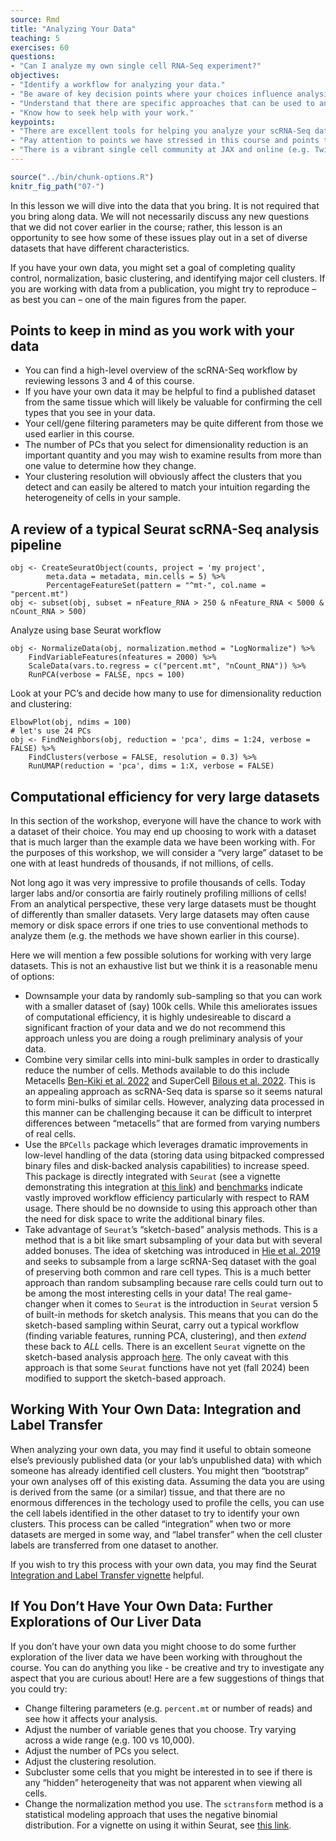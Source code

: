 ```yaml
---
source: Rmd
title: "Analyzing Your Data"
teaching: 5
exercises: 60
questions:
- "Can I analyze my own single cell RNA-Seq experiment?"
objectives:
- "Identify a workflow for analyzing your data."
- "Be aware of key decision points where your choices influence analysis outcomes."
- "Understand that there are specific approaches that can be used to analyze very large datasets."
- "Know how to seek help with your work."
keypoints:
- "There are excellent tools for helping you analyze your scRNA-Seq data."
- "Pay attention to points we have stressed in this course and points that are stressed in analysis vignettes that you may find elsewhere."
- "There is a vibrant single cell community at JAX and online (e.g. Twitter) where you can seek out help."
---
```


```r
source("../bin/chunk-options.R")
knitr_fig_path("07-")
```

In this lesson we will dive into the data that you bring.
It is not required that you bring along data. We will not necessarily
discuss any new questions that we did not cover earlier in the course;
rather, this lesson is an opportunity to see how some of these issues
play out in a set of diverse datasets that have different
characteristics.

If you have your own data, you might set a goal of completing quality
control, normalization, basic clustering, and identifying major
cell clusters. If you are working with data from a publication, you might
try to reproduce -- as best you can -- one of the main figures from the
paper.


## Points to keep in mind as you work with your data

 * You can find a high-level overview of the scRNA-Seq workflow by reviewing
 lessons 3 and 4 of this course.
 * If you have your own data it may be helpful to find a published dataset 
 from the same tissue which will likely be valuable for confirming the cell 
 types that you see in your data.
 * Your cell/gene filtering parameters may be quite different from those we 
 used earlier in this course.
 * The number of PCs that you select for dimensionality reduction is an 
 important quantity and you may wish to examine results from more than one
 value to determine how they change.
 * Your clustering resolution will obviously affect the clusters that you
 detect and can easily be altered to match your intuition regarding the
 heterogeneity of cells in your sample.


## A review of a typical Seurat scRNA-Seq analysis pipeline

```{}
obj <- CreateSeuratObject(counts, project = 'my project',
        meta.data = metadata, min.cells = 5) %>%
        PercentageFeatureSet(pattern = "^mt-", col.name = "percent.mt")
obj <- subset(obj, subset = nFeature_RNA > 250 & nFeature_RNA < 5000 & nCount_RNA > 500)
```

Analyze using base Seurat workflow

```{}
obj <- NormalizeData(obj, normalization.method = "LogNormalize") %>% 
    FindVariableFeatures(nfeatures = 2000) %>% 
    ScaleData(vars.to.regress = c("percent.mt", "nCount_RNA")) %>%
    RunPCA(verbose = FALSE, npcs = 100)
```

Look at your PC's and decide how many to use for dimensionality reduction
and clustering:

```{}
ElbowPlot(obj, ndims = 100)
# let's use 24 PCs
obj <- FindNeighbors(obj, reduction = 'pca', dims = 1:24, verbose = FALSE) %>%
    FindClusters(verbose = FALSE, resolution = 0.3) %>%
    RunUMAP(reduction = 'pca', dims = 1:X, verbose = FALSE)
```

## Computational efficiency for very large datasets

In this section of the workshop, everyone will have the chance to work with
a dataset of their choice. You may end up choosing to work with a dataset
that is much larger than the example data we have been working with.
For the purposes of this workshop, we will consider a "very large" dataset
to be one with at least hundreds of thousands, if not millions, of cells.

Not long ago it was very impressive to profile thousands of cells.
Today larger labs and/or consortia are fairly routinely profiling 
millions of cells!
From an analytical perspective, these very large datasets must be thought 
of differently than smaller datasets. Very large datasets may often
cause memory or disk space errors if one tries to use conventional methods
to analyze them (e.g. the methods we have shown earlier in this course).

Here we will mention a few possible solutions for working with very large
datasets. This is not an exhaustive list but we think it is a reasonable
menu of options:

 <!-- * Be clever in your analysis. Reduce dimensionality of subunits of your data -->
 <!-- (e.g. samples) using something like PCA, and integrate in this  -->
 <!-- reduced-dimensional subspace, which will be less computationally intensive -->
 <!-- than trying to operate on all data simultaneously. For example, see the  -->
 <!-- section on reciprocal PCA at  -->
 <!-- [this link](https://satijalab.org/seurat/archive/v3.2/integration.html) -->
 
 * Downsample your data by randomly sub-sampling so that you can work with
 a smaller dataset of (say) 100k cells. While this ameliorates issues of
 computational efficiency, it is highly undesireable to discard a 
 significant fraction of your data and we do not recommend this approach 
 unless you are doing a rough preliminary analysis of your data.
 * Combine very similar cells into mini-bulk samples in order to 
 drastically reduce the number of cells. Methods available to do this include
 Metacells [Ben-Kiki et al. 2022](https://genomebiology.biomedcentral.com/articles/10.1186/s13059-022-02667-1) 
 and SuperCell [Bilous et al. 2022](https://bmcbioinformatics.biomedcentral.com/articles/10.1186/s12859-022-04861-1).
 This is an appealing approach as scRNA-Seq data is sparse so it seems
 natural to form mini-bulks of similar cells. However, analyzing data
 processed in this manner can be challenging because it can be difficult to
 interpret differences between "metacells" that are formed from varying
 numbers of real cells.
 * Use the `BPCells` package which leverages dramatic improvements in 
 low-level handling of the data (storing data using bitpacked compressed
 binary files and disk-backed analysis capabilities) to increase speed. This
 package is directly integrated with `Seurat` (see a vignette demonstrating
 this integration at [this link](https://satijalab.org/seurat/articles/seurat5_bpcells_interaction_vignette))
 and [benchmarks](https://bnprks.github.io/BPCells/articles/web-only/benchmarks.html)
 indicate vastly improved workflow efficiency particularly
 with respect to RAM usage. There should be no downside to using this approach
 other than the need for disk space to write the additional binary files.
 * Take advantage of `Seurat`'s "sketch-based" analysis methods. This is a 
 method that is a bit like smart subsampling of your data but with several 
 added bonuses. The idea of sketching was introduced in
 [Hie et al. 2019](https://doi.org/10.1016/j.cels.2019.05.003) and seeks to
 subsample from a large scRNA-Seq dataset with the goal of preserving both
 common and rare cell types. This is a much better approach than random
 subsampling because rare cells could turn out to be among the most interesting
 cells in your data! The real game-changer when it comes to `Seurat` is
 the introduction in `Seurat` version 5 of built-in methods for sketch 
 analysis. This means that you can do the sketch-based sampling within 
 Seurat, carry out a typical workflow (finding variable features, 
 running PCA, clustering), and then *extend* these back to *ALL* cells. 
 There is an excellent `Seurat` vignette on the sketch-based analysis 
 approach [here](https://satijalab.org/seurat/articles/seurat5_sketch_analysis).
 The only caveat with this approach is that some `Seurat` functions 
 have not yet (fall 2024) been modified to support the sketch-based approach.


## Working With Your Own Data: Integration and Label Transfer

When analyzing your own data, you may find it useful to 
obtain someone else's previously published data (or your lab's
unpublished data) with which someone has already identified 
cell clusters. You might then "bootstrap" your own analyses off
of this existing data. Assuming the data you are using is derived
from the same (or a similar) tissue, and that there are no 
enormous differences in the techology used to profile the cells,
you can use the cell labels identified in the other dataset to
try to identify your own clusters. This process can be called
"integration" when two or more datasets are merged in some way, and 
"label transfer" when the cell cluster labels are transferred from
one dataset to another. 

If you wish to try this process with your own data, you may find
the Seurat 
[Integration and Label Transfer vignette](https://satijalab.org/seurat/archive/v3.0/integration.html)
helpful.


## If You Don't Have Your Own Data: Further Explorations of Our Liver Data

If you don't have your own data you might choose to do some further
exploration of the liver data we have been working with throughout
the course. You can do anything you like - be creative and try to 
investigate any aspect that you are curious about!
Here are a few suggestions of things that you could try:

 * Change filtering parameters (e.g. `percent.mt` or number of reads) and see how it affects your analysis.
 * Adjust the number of variable genes that you choose. Try varying across a wide range (e.g. 100 vs 10,000).
 * Adjust the number of PCs you select.
 * Adjust the clustering resolution.
 * Subcluster some cells that you might be interested in to see if there is any "hidden" heterogeneity that was not apparent when viewing all cells.
 * Change the normalization method you use. The `sctransform` method is a statistical modeling approach that uses the negative binomial distribution. For a vignette on using it within Seurat, see [this link](https://satijalab.org/seurat/articles/sctransform_vignette.html).

